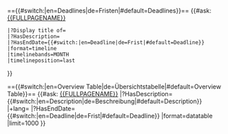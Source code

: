 =={{#switch:{{USERLANGUAGECODE}}|en=Deadlines|de=Fristen|#default=Deadlines}}==
<!-- Does not support display title {{#ask: [[{{FULLPAGENAME}}]]
 |?HasEndDate
 |format=moderntimeline
 |start at end=yes
 |image property=HasImage
 |limit=500
}} -->
{{#ask: [[{{FULLPAGENAME}}]]
 |?Display title of=
 |?HasDescription=
 |?HasEndDate={{#switch:{{USERLANGUAGECODE}}|en=Deadline|de=Frist|#default=Deadline}}
 |format=timeline
 |timelinebands=MONTH
 |timelineposition=last
}}

=={{#switch:{{USERLANGUAGECODE}}|en=Overview Table|de=Übersichtstabelle|#default=Overview Table}}==
{{#ask: [[{{FULLPAGENAME}}]]
|?HasDescription={{#switch:{{USERLANGUAGECODE}}|en=Description|de=Beschreibung|#default=Description}} |+lang={{USERLANGUAGECODE}}
|?HasEndDate={{#switch:{{USERLANGUAGECODE}}|en=Deadline|de=Frist|#default=Deadline}}
|format=datatable
|limit=1000
}}